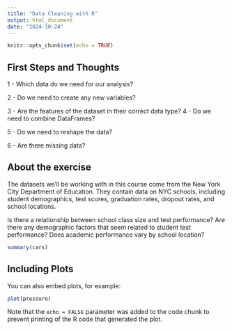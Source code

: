 ```yaml
---
title: "Data Cleaning with R"
output: html_document
date: "2024-10-24"
---
```


```r
knitr::opts_chunk$set(echo = TRUE)
```

## First Steps and Thoughts

1 - Which data do we need for our analysis? 

2 - Do we need to create any new variables? 

3 - Are the features of the dataset in their correct data type? 
4 - Do we need to combine DataFrames? 

5 - Do we need to reshape the data?

6 - Are there missing data? 

## About the exercise

The datasets we'll be working with in this course come from the New York City Department of Education. They contain data on NYC schools, including student demographics, test scores, graduation rates, dropout rates, and school locations.

Is there a relationship between school class size and test performance?
Are there any demographic factors that seem related to student test performance?
Does academic performance vary by school location?

```r
summary(cars)
```

## Including Plots

You can also embed plots, for example:

```r
plot(pressure)
```

Note that the `echo = FALSE` parameter was added to the code chunk to prevent printing of the R code that generated the plot.
